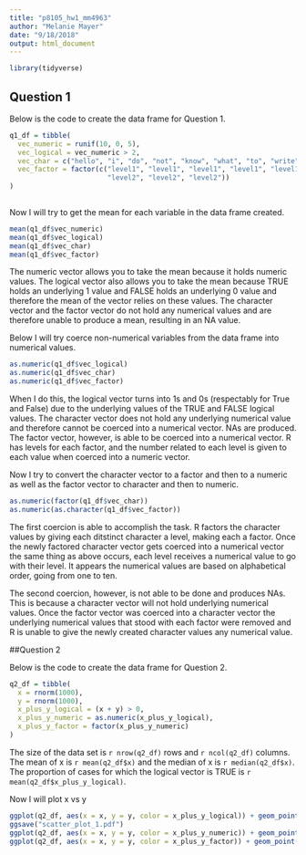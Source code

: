 ```yaml
---
title: "p8105_hw1_mm4963"
author: "Melanie Mayer"
date: "9/18/2018"
output: html_document
---
```


```r
library(tidyverse)
```

## Question 1

Below is the code to create the data frame for Question 1. 

```r
q1_df = tibble(
  vec_numeric = runif(10, 0, 5),
  vec_logical = vec_numeric > 2,
  vec_char = c("hello", "i", "do", "not", "know", "what", "to", "write", "here", "soooo"),
  vec_factor = factor(c("level1", "level1", "level1", "level1", "level1", "level2", "level2",
                        "level2", "level2", "level2"))
)
  

```

Now I will try to get the mean for each variable in the data frame created.

```r

mean(q1_df$vec_numeric)
mean(q1_df$vec_logical)
mean(q1_df$vec_char)
mean(q1_df$vec_factor)

```

The numeric vector allows you to take the mean because it holds numeric values. The logical vector also allows you to take the mean because TRUE holds an underlying 1 value and FALSE holds an underlying 0 value and therefore the mean of the vector relies on these values. The character vector and the factor vector do not hold any numerical values and are therefore unable to produce a mean, resulting in an NA value. 


Below I will try coerce non-numerical variables from the data frame into numerical values.

```r

as.numeric(q1_df$vec_logical)
as.numeric(q1_df$vec_char)
as.numeric(q1_df$vec_factor)

```


When I do this, the logical vector turns into 1s and 0s (respectably for True and False) due to the underlying values of the TRUE and FALSE logical values. The character vector does not hold any underlying numerical value and therefore cannot be coerced into a numerical vector. NAs are produced. The factor vector, however, is able to be coerced into a numerical vector. R has levels for each factor, and the number related to each level is given to each value when coerced into a numeric vector.


Now I try to convert the character vector to a factor and then to a numeric as well as the factor vector to character and then to numeric.

```r
as.numeric(factor(q1_df$vec_char))
as.numeric(as.character(q1_df$vec_factor))
```

The first coercion is able to accomplish the task. R factors the character values by giving each ditstinct character a level, making each a factor. Once the newly factored character vector gets coerced into a numerical vector the same thing as above occurs, each level receives a numerical value to go with their level. It appears the numerical values are based on alphabetical order, going from one to ten.

The second coercion, however, is not able to be done and produces NAs. This is because a character vector will not hold underlying numerical values. Once the factor vector was coerced into a character vector the underlying numerical values that stood with each factor were removed and R is unable to give the newly created character values any numerical value.



##Question 2

Below is the code to create the data frame for Question 2.

```r
q2_df = tibble(
  x = rnorm(1000),
  y = rnorm(1000),
  x_plus_y_logical = (x + y) > 0,
  x_plus_y_numeric = as.numeric(x_plus_y_logical),
  x_plus_y_factor = factor(x_plus_y_numeric)
)
```


The size of the data set is `r nrow(q2_df)` rows and `r ncol(q2_df)` columns. The mean of x is `r mean(q2_df$x)` and the median of x is `r median(q2_df$x)`. The proportion of cases for which the logical vector is TRUE is `r mean(q2_df$x_plus_y_logical)`.

Now I will plot x vs y

```r
ggplot(q2_df, aes(x = x, y = y, color = x_plus_y_logical)) + geom_point()
ggsave("scatter_plot_1.pdf")
ggplot(q2_df, aes(x = x, y = y, color = x_plus_y_numeric)) + geom_point()
ggplot(q2_df, aes(x = x, y = y, color = x_plus_y_factor)) + geom_point()
```







